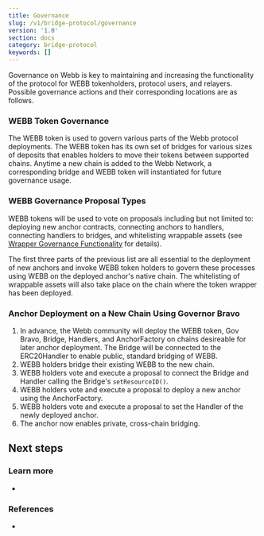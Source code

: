 ```yaml
---
title: Governance
slug: /v1/bridge-protocol/governance
version: '1.0'
section: docs
category: bridge-protocol
keywords: []
---
```


Governance on Webb is key to maintaining and increasing the functionality of the protocol for WEBB tokenholders,
protocol users, and relayers. Possible governance actions and their corresponding locations are as follows.

### WEBB Token Governance

The WEBB token is used to govern various parts of the Webb protocol deployments. The WEBB token has its own
set of bridges for various sizes of deposits that enables holders to move their tokens between supported chains.
Anytime a new chain is added to the Webb Network, a corresponding bridge and WEBB token will instantiated for
future governance usage.

### WEBB Governance Proposal Types

WEBB tokens will be used to vote on proposals including but not limited to: deploying new anchor contracts,
connecting anchors to handlers, connecting handlers to bridges, and whitelisting wrappable assets
(see [Wrapper Governance Functionality](overview.md##Version-1.X-Governance-functionality) for details).

The first three parts of the previous list are all essential to the deployment of new anchors and invoke
WEBB token holders to govern these processes using WEBB on the deployed anchor's native chain. The whitelisting
of wrappable assets will also take place on the chain where the token wrapper has been deployed.

### Anchor Deployment on a New Chain Using Governor Bravo

1. In advance, the Webb community will deploy the WEBB token, Gov Bravo, Bridge, Handlers, and AnchorFactory on
   chains desireable for later anchor deployment. The Bridge will be connected to the ERC20Handler to enable public,
   standard bridging of WEBB.
2. WEBB holders bridge their existing WEBB to the new chain.
3. WEBB holders vote and execute a proposal to connect the Bridge and Handler calling the Bridge's `setResourceID()`.
4. WEBB holders vote and execute a proposal to deploy a new anchor using the AnchorFactory.
5. WEBB holders vote and execute a proposal to set the Handler of the newly deployed anchor.
6. The anchor now enables private, cross-chain bridging.

## Next steps

### Learn more

-

### References

-
